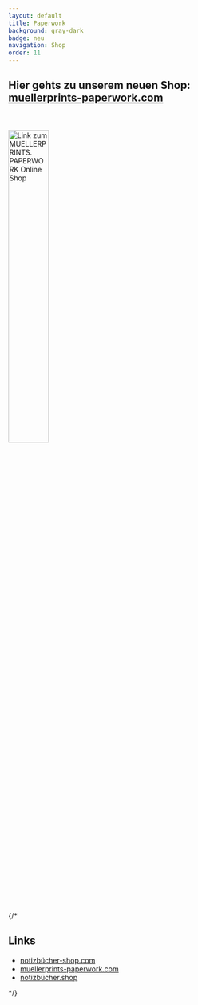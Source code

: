 ```yaml
---
layout: default
title: Paperwork
background: gray-dark
badge: neu
navigation: Shop 
order: 11
---
```

<div className="flowing-text">
	<h2>Hier gehts zu unserem neuen Shop: <a href="//muellerprints-paperwork.com">muellerprints-paperwork.com</a></h2>
	<br /><br />
	<div className={"text-center"}>
		<a href="//muellerprints-paperwork.com">
		<img src="/images/paperwork.svg"
			 style="width: 40%; height: auto; vertical-align: 0px"
			 alt="Link zum MUELLERPRINTS. PAPERWORK Online Shop" /></a>
	</div>
	 {/* <h2>Links</h2>
	<ul>
		<li><a href="//www.notizbücher-shop.com">notizbücher-shop.com</a></li>
		<li><a href="//www.muellerprints-paperwork.com">muellerprints-paperwork.com</a></li>
		<li><a href="//www.notizbücher.shop">notizbücher.shop</a></li>
	</ul> */}
</div>
